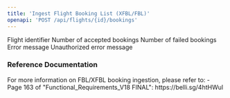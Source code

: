 ```yaml
---
title: 'Ingest Flight Booking List (XFBL/FBL)'
openapi: 'POST /api/flights/{id}/bookings'
---
```



<ParamField status="202" type="object">
  <ParamField name="flightId" type="string">
    Flight identifier
  </ParamField>
  <ParamField name="accepted" type="integer">
    Number of accepted bookings
  </ParamField>
  <ParamField name="failed" type="integer">
    Number of failed bookings
  </ParamField>
</ParamField>


<ParamField status="400" type="object">
  <ParamField name="error" type="string">
    Error message
  </ParamField>
</ParamField>


<ParamField status="401" type="object">
  <ParamField name="error" type="string">
    Unauthorized error message
  </ParamField>
</ParamField>

### Reference Documentation

<Info>
For more information on FBL/XFBL booking ingestion, please refer to:
- Page 163 of "Functional_Requirements_V18 FINAL": https://belli.sg/4htHWul
</Info>

